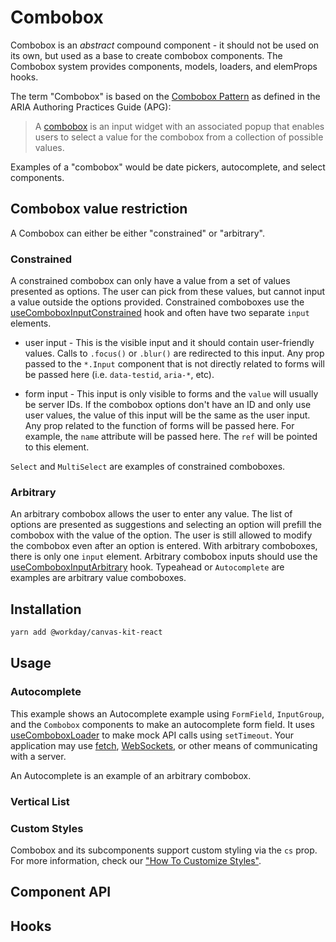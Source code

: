 
<Meta of={ComboboxStories} />

# Combobox

Combobox is an _abstract_ compound component - it should not be used on its own, but used as a base
to create combobox components. The Combobox system provides components, models, loaders, and
elemProps hooks.

The term "Combobox" is based on the
[Combobox Pattern](https://www.w3.org/WAI/ARIA/apg/patterns/combobox/) as defined in the ARIA
Authoring Practices Guide (APG):

> A [combobox](https://w3c.github.io/aria/#combobox) is an input widget with an associated popup
> that enables users to select a value for the combobox from a collection of possible values.

Examples of a "combobox" would be date pickers, autocomplete, and select components.

## Combobox value restriction

A Combobox can either be either "constrained" or "arbitrary".

### Constrained

A constrained combobox can only have a value from a set of values presented as options. The user can
pick from these values, but cannot input a value outside the options provided. Constrained
comboboxes use the [useComboboxInputConstrained](#usecomboboxinputconstrained) hook and often have
two separate `input` elements.

- user input - This is the visible input and it should contain user-friendly values. Calls to
  `.focus()` or `.blur()` are redirected to this input. Any prop passed to the `*.Input` component
  that is not directly related to forms will be passed here (i.e. `data-testid`, `aria-*`, etc).

- form input - This input is only visible to forms and the `value` will usually be server IDs. If
  the combobox options don't have an ID and only use user values, the value of this input will be
  the same as the user input. Any prop related to the function of forms will be passed here. For
  example, the `name` attribute will be passed here. The `ref` will be pointed to this element.

`Select` and `MultiSelect` are examples of constrained comboboxes.

### Arbitrary

An arbitrary combobox allows the user to enter any value. The list of options are presented as
suggestions and selecting an option will prefill the combobox with the value of the option. The user
is still allowed to modify the combobox even after an option is entered. With arbitrary comboboxes,
there is only one `input` element. Arbitrary combobox inputs should use the
[useComboboxInputArbitrary](#usecomboboxinputarbirary) hook. Typeahead or `Autocomplete` are
examples are arbitrary value comboboxes.

## Installation

```sh
yarn add @workday/canvas-kit-react
```

## Usage

### Autocomplete

This example shows an Autocomplete example using `FormField`, `InputGroup`, and the `Combobox`
components to make an autocomplete form field. It uses [useComboboxLoader](#usecomboboxloader) to
make mock API calls using `setTimeout`. Your application may use
[fetch](https://developer.mozilla.org/en-US/docs/Web/API/Fetch_API),
[WebSockets](https://developer.mozilla.org/en-US/docs/Web/API/WebSockets_API), or other means of
communicating with a server.

An Autocomplete is an example of an arbitrary combobox.

<ExampleCodeBlock code={Autocomplete} />

### Vertical List

<ExampleCodeBlock code={SidebarOverflowExample} />

### Custom Styles

Combobox and its subcomponents support custom styling via the `cs` prop. For more information, check
our
["How To Customize Styles"](https://workday.github.io/canvas-kit/?path=/docs/styling-how-to-customize-styles--page).

## Component API

<SymbolDoc name="Combobox" fileName="/react/" hideDescription />

## Hooks

<SymbolDoc name="useComboboxLoader" fileName="/react/" />

<SymbolDoc name="useComboboxInputConstrained" fileName="/react/" />

<SymbolDoc name="useComboboxInputArbitrary" fileName="/react/" />
